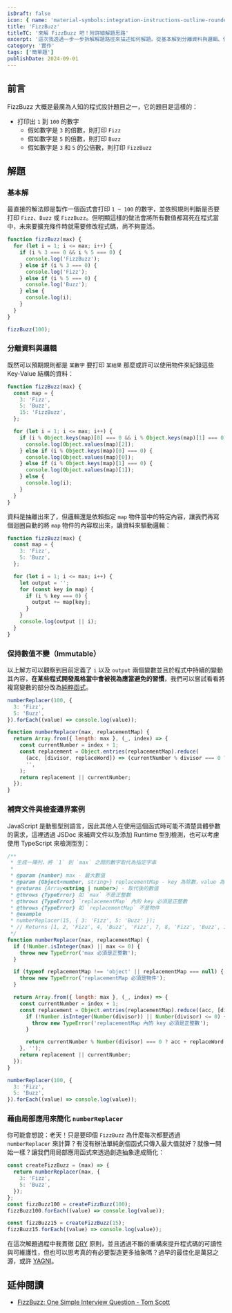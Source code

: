 ```yaml
---
isDraft: false
icon: { name: 'material-symbols:integration-instructions-outline-rounded', title: '程式文件符號' }
title: 'FizzBuzz'
titleTC: '來解 FizzBuzz 吧！附詳細解題思路'
excerpt: '這次我透過一步一步拆解解題路徑來描述如何解題。從基本解到分離資料與邏輯、保持 immutable 以及邊緣案例還有文件編寫都有涵蓋。打印出 1 到 100 的數字、假如數字是 3 的倍數，則打印 Fizz、假如數字是 5 的倍數，則打印 Buzz、假如數字是 3 和 5 的公倍數，則打印 FizzBuzz。'
category: '實作'
tags: ['簡單題']
publishDate: 2024-09-01
---
```


## 前言

FizzBuzz 大概是最廣為人知的程式設計題目之一，它的題目是這樣的：

- 打印出 `1` 到 `100` 的數字
  - 假如數字是 `3` 的倍數，則打印 `Fizz`
  - 假如數字是 `5` 的倍數，則打印 `Buzz`
  - 假如數字是 `3` 和 `5` 的公倍數，則打印 `FizzBuzz`

## 解題

### 基本解

最直接的解法即是製作一個函式會打印 `1 ~ 100` 的數字，並依照規則判斷是否要打印 `Fizz`、`Buzz` 或 `FizzBuzz`。但明顯這樣的做法會將所有數值都寫死在程式當中，未來要擴充條件時就需要修改程式碼，尚不夠靈活。

```js
function fizzBuzz(max) {
  for (let i = 1; i <= max; i++) {
    if (i % 3 === 0 && i % 5 === 0) {
      console.log('FizzBuzz');
    } else if (i % 3 === 0) {
      console.log('Fizz');
    } else if (i % 5 === 0) {
      console.log('Buzz');
    } else {
      console.log(i);
    }
  }
}

fizzBuzz(100);
```

### 分離資料與邏輯

既然可以預期規則都是 `某數字` 要打印 `某結果` 那麼或許可以使用物件來紀錄這些 Key-Value 結構的資料：

```js
function fizzBuzz(max) {
  const map = {
    3: 'Fizz',
    5: 'Buzz',
    15: 'FizzBuzz',
  };

  for (let i = 1; i <= max; i++) {
    if (i % Object.keys(map)[0] === 0 && i % Object.keys(map)[1] === 0) {
      console.log(Object.values(map)[2]);
    } else if (i % Object.keys(map)[0] === 0) {
      console.log(Object.values(map)[0]);
    } else if (i % Object.keys(map)[1] === 0) {
      console.log(Object.values(map)[1]);
    } else {
      console.log(i);
    }
  }
}
```

資料是抽離出來了，但邏輯還是依賴指定 `map` 物件當中的特定內容，讓我們再寫個迴圈自動的將 `map` 物件的內容取出來，讓資料來驅動邏輯：

```js
function fizzBuzz(max) {
  const map = {
    3: 'Fizz',
    5: 'Buzz',
  };

  for (let i = 1; i <= max; i++) {
    let output = '';
    for (const key in map) {
      if (i % key === 0) {
        output += map[key];
      }
    }
    console.log(output || i);
  }
}
```

### 保持數值不變（Immutable）

以上解方可以觀察到目前定義了 `i` 以及 `output` 兩個變數並且於程式中持續的變動其內容，**在某些程式開發風格當中會被視為應當避免的習慣**，我們可以嘗試看看將複寫變數的部分改為[純粹函式](https://www.webdong.dev/post/why-pure-function/)。

```js
numberReplacer(100, {
  3: 'Fizz',
  5: 'Buzz',
}).forEach((value) => console.log(value));

function numberReplacer(max, replacementMap) {
  return Array.from({ length: max }, (_, index) => {
    const currentNumber = index + 1;
    const replacement = Object.entries(replacementMap).reduce(
      (acc, [divisor, replaceWord]) => (currentNumber % divisor === 0 ? acc + replaceWord : acc),
      '',
    );
    return replacement || currentNumber;
  });
}
```

### 補齊文件與檢查邊界案例

JavaScript 是動態型別語言，因此其他人在使用這個函式時可能不清楚具體參數的需求，這裡透過 JSDoc 來補齊文件以及添加 Runtime 型別檢測，也可以考慮使用 TypeScript 來檢測型別：

```js
/**
 * 生成一陣列，將 `1` 到 `max` 之間的數字取代為指定字串
 *
 * @param {number} max - 最大數值
 * @param {Object<number, string>} replacementMap - key 為除數，value 為取代字串
 * @returns {Array<string | number>} - 取代後的數值
 * @throws {TypeError} 如 `max` 不是正整數
 * @throws {TypeError} `replacementMap` 內的 key 必須是正整數
 * @throws {TypeError} 如 `replacementMap` 不是物件
 * @example
 * numberReplacer(15, { 3: 'Fizz', 5: 'Buzz' });
 * // Returns [1, 2, 'Fizz', 4, 'Buzz', 'Fizz', 7, 8, 'Fizz', 'Buzz', 11, 'Fizz', 13, 14, 'FizzBuzz']
 */
function numberReplacer(max, replacementMap) {
  if (!Number.isInteger(max) || max <= 0) {
    throw new TypeError('max 必須是正整數');
  }

  if (typeof replacementMap !== 'object' || replacementMap === null) {
    throw new TypeError('replacementMap 必須是物件');
  }

  return Array.from({ length: max }, (_, index) => {
    const currentNumber = index + 1;
    const replacement = Object.entries(replacementMap).reduce((acc, [divisor, replaceWord]) => {
      if (!Number.isInteger(Number(divisor)) || Number(divisor) <= 0) {
        throw new TypeError('replacementMap 內的 key 必須是正整數');
      }

      return currentNumber % Number(divisor) === 0 ? acc + replaceWord : acc;
    }, '');
    return replacement || currentNumber;
  });
}

numberReplacer(100, {
  3: 'Fizz',
  5: 'Buzz',
}).forEach((value) => console.log(value));
```

### 藉由局部應用來簡化 `numberReplacer`

你可能會想說：老天！只是要印個 `FizzBuzz` 為什麼每次都要透過 `numberReplacer` 來計算？有沒有辦法單純創個函式只傳入最大值就好？就像一開始一樣？讓我們用局部應用函式來透過創造抽象達成簡化：

```js
const createFizzBuzz = (max) => {
  return numberReplacer(max, {
    3: 'Fizz',
    5: 'Buzz',
  });
};
const fizzBuzz100 = createFizzBuzz(100);
fizzBuzz100.forEach((value) => console.log(value));

const fizzBuzz15 = createFizzBuzz(15);
fizzBuzz15.forEach((value) => console.log(value));
```

在這次解題過程中我貫徹 [DRY](https://en.wikipedia.org/wiki/Don%27t_repeat_yourself) 原則，並且透過不斷的重構來提升程式碼的可讀性與可維護性，但也可以思考真的有必要製造更多抽象嗎？過早的最佳化是萬惡之源，或許 [YAGNI](https://en.wikipedia.org/wiki/You_aren%27t_gonna_need_it)。

## 延伸閱讀

- [FizzBuzz: One Simple Interview Question - Tom Scott](https://www.youtube.com/watch?v=QPZ0pIK_wsc)
